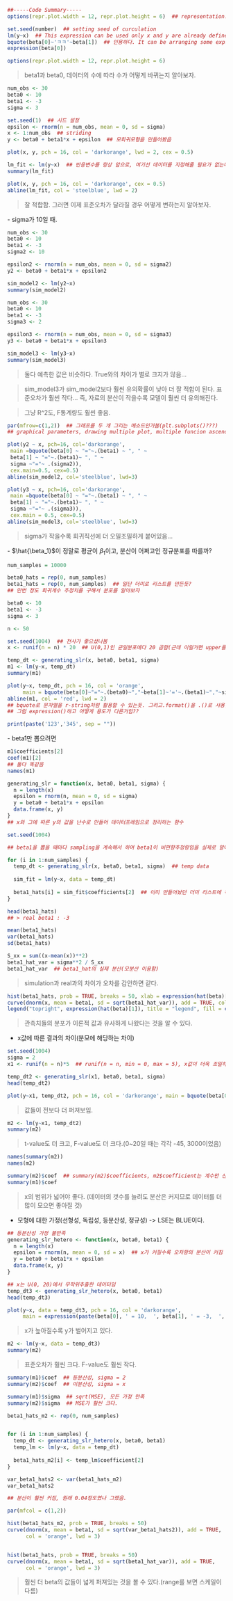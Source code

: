```r
##-----Code Summary-----
options(repr.plot.width = 12, repr.plot.height = 6)  ## representation.

set.seed(number)  ## setting seed of curculation
lm(y~x)  ## This expression can be used only x and y are already defined.
bquote(beta[0]~'ㅋㅋ'~beta[1])  ## 인용하다. It can be arranging some expression using r-string, and wraping as a '~'
expression(beta[0])
```

```r
options(repr.plot.width = 12, repr.plot.height = 6)
```

> beta1과 beta0, 데이터의 수에 따라 수가 어떻게 바뀌는지 알아보자.

```r
num_obs <- 30
beta0 <- 10
beta1 <- -3
sigma <- 3
```

```r
set.seed(1)  ## 시드 설정
epsilon <- rnorm(n = num_obs, mean = 0, sd = sigma)
x <- 1:num_obs  ## striding
y <- beta0 + beta1*x + epsilon  ## 모회귀모형을 만들어봤음
```


```r
plot(x, y, pch = 16, col = 'darkorange', lwd = 2, cex = 0.5)
```

```r
lm_fit <- lm(y~x)  ## 반응변수를 항상 앞으로, 여기선 데이터를 지정해줄 필요가 없는데, 이미 y랑 x가 데이터임
summary(lm_fit)
```
```r
plot(x, y, pch = 16, col = 'darkorange', cex = 0.5)
abline(lm_fit, col = 'steelblue', lwd = 2)
```

> 잘 적합함. 그러면 이제 표준오차가 달라질 경우 어떻게 변하는지 알아보자.

\- sigma가 10일 때.

```r
num_obs <- 30
beta0 <- 10
beta1 <- -3
sigma2 <- 10

epsilon2 <- rnorm(n = num_obs, mean = 0, sd = sigma2)
y2 <- beta0 + beta1*x + epsilon2
```

```r
sim_model2 <- lm(y2~x)
summary(sim_model2)
```

```r
num_obs <- 30
beta0 <- 10
beta1 <- -3
sigma3 <- 2

epsilon3 <- rnorm(n = num_obs, mean = 0, sd = sigma3)
y3 <- beta0 + beta1*x + epsilon3
```

```r
sim_model3 <- lm(y3~x)
summary(sim_model3)
```

> 둘다 예측한 값은 비슷하다. True와의 차이가 별로 크지가 않음...

> sim_model3가 sim_model2보다 훨씬 유의확률이 낮아 더 잘 적합이 된다. 표준오차가 훨씬 작다... 즉, 자료의 분산이 작을수록 모델이 훨씬 더 유의해진다.

> 그냥 R^2도, F통계량도 훨씬 좋음.

```r
par(mfrow=c(1,2))  ## 그래프를 두 개 그리는 메소드인가봄(plt.subplots()???)
## graphical parameters, drawing multiple plot, multiple funcion ascending row or columns(mfcol)

plot(y2 ~ x, pch=16, col='darkorange',
 main =bquote(beta[0] ~ "="~.(beta1) ~ ", " ~
 beta[1] ~ "="~.(beta1)~ ", " ~
 sigma ~"="~ .(sigma2)),
 cex.main=0.5, cex=0.5)
abline(sim_model2, col='steelblue', lwd=3)

plot(y3 ~ x, pch=16, col='darkorange',
 main =bquote(beta[0] ~ "="~.(beta1) ~ ", " ~
 beta[1] ~ "="~.(beta1)~ ", " ~
 sigma ~"="~ .(sigma3)),
 cex.main = 0.5, cex=0.5)
abline(sim_model3, col='steelblue', lwd=3)
```
> sigma가 작을수록 회귀직선에 더 오밀조밀하게 붙어있음...


\- $\hat{\beta_1}$이 정말로 평균이 $\beta_1$이고, 분산이 어쩌고인 정규분포를 따를까?

```r
num_samples = 10000

beta0_hats = rep(0, num_samples)
beta1_hats = rep(0, num_samples)  ## 일단 더미로 리스트를 만든듯?
## 만번 정도 회귀계수 추정치를 구해서 분포를 알아보자
```


```r
beta0 <- 10
beta1 <- -3
sigma <- 3

n <- 50
```

```r
set.seed(1004)  ## 천사가 좋으셨나봄
x <- runif(n = n) * 20  ## U(0,1)인 균일분포에다 20 곱함(근데 이럴거면 upper를 20으로...)
```

```r
temp_dt <- generating_slr(x, beta0, beta1, sigma)
m1 <- lm(y~x, temp_dt)
summary(m1)
```

```r
plot(y~x, temp_dt, pch = 16, col = 'orange',
     main = bquote(beta[0]~"="~.(beta0)~","~beta[1]~'='~.(beta1)~","~sigma~"="~.(sigma)), cex.main = 0.8)
abline(m1, col = 'red', lwd = 2)
## bquote로 문자열을 r-string처럼 활용할 수 있는듯. 그리고.format()을 .()로 사용할 수 있는듯(뇌피셜임). 그리고 ~는 문자열 간 나누는 것인듯
## 그럼 expression()하고 어떻게 용도가 다른거임??
```
```r
print(paste('123','345', sep = ""))
```
\- beta1만 뽑으려면

```r
m1$coefficients[2]
coef(m1)[2]
## 둘다 똑같음
names(m1)
```
```r
generating_slr = function(x, beta0, beta1, sigma) {
  n = length(x)
  epsilon = rnorm(n, mean = 0, sd = sigma)
  y = beta0 + beta1*x + epsilon
  data.frame(x, y)
}
## x와 그에 따른 y의 값을 난수로 만들어 데이터프레임으로 정리하는 함수
```

```r
set.seed(1004)

## beta1을 뽑을 때마다 sampling을 계속해서 하여 beta1이 비편향추정량임을 실제로 알아보자.

for (i in 1:num_samples) {
  temp_dt <- generating_slr(x, beta0, beta1, sigma)  ## temp data
  
  sim_fit = lm(y~x, data = temp_dt)
  
  beta1_hats[i] = sim_fit$coefficients[2]  ## 이미 만들어놨던 더미 리스트에 각 값을 beta1_hat으로 바꿈
}
```

```r
head(beta1_hats)
## > real beta1 : -3

mean(beta1_hats)
var(beta1_hats)
sd(beta1_hats)
```

```r
S_xx = sum((x-mean(x))**2)
beta1_hat_var = sigma**2 / S_xx
beta1_hat_var  ## beta1_hat의 실제 분산(모분산 이용함)
```

> simulation과 real과의 차이가 오차를 감안하면 같다.


```r
hist(beta1_hats, prob = TRUE, breaks = 50, xlab = expression(hat(beta)[1]), main = bquote(hat(beta[1])~'distribution'), labels = expression(hat(beta)[1]), col = 'skyblue')
curve(dnorm(x, mean = beta1, sd = sqrt(beta1_hat_var)), add = TRUE, col = 'orange', lwd = 3)  ## curve는 labeling이 안되나봐...
legend("topright", expression(hat(beta)[1]), title = "legend", fill = c('skyblue', 'orange'))
```


> 관측치들의 분포가 이론적 값과 유사하게 나왔다는 것을 알 수 있다.

* x값에 따른 결과의 차이(분모에 해당하는 차이)

```r
set.seed(1004)
sigma = 2
x1 <- runif(n = n)*5  ## runif(n = n, min = 0, max = 5), x값이 더욱 조밀하게 들어옴(분산이 작음)
```

```r
temp_dt2 <- generating_slr(x1, beta0, beta1, sigma)
head(temp_dt2)
```

```r
plot(y~x1, temp_dt2, pch = 16, col = 'darkorange', main = bquote(beta[0]~"="~.(beta0) ~ ", " ~beta[1] ~ "="~.(beta1)~ ", " ~sigma ~"="~ .(sigma)), cex.main = 0.7, cex = 0.7)
```


> 값들이 전보다 더 퍼져보임.

```r
m2 <- lm(y~x1, temp_dt2)
summary(m2)
```

> t-value도 더 크고, F-value도 더 크다.(0~20일 때는 각각 -45, 3000이었음)

```r
names(summary(m2))
names(m2)
```

```r
summary(m2)$coef  ## summary(m2)$coefficients, m2$coefficient는 계수만 산출함
summary(m1)$coef
```

> x의 범위가 넓어야 좋다. (데이터의 갯수를 늘려도 분산은 커지므로 데이터를 더 많이 모으면 좋아질 것)

* 모형에 대한 가정(선형성, 독립성, 등분산성, 정규성) -> LSE는 BLUE이다.

```r
## 등분산성 가정 불만족
generating_slr_hetero <- function(x, beta0, beta1) {
  n = length(x)
  epsilon = rnorm(n, mean = 0, sd = x)  ## x가 커질수록 오차항의 분산이 커짐
  y = beta0 + beta1*x + epsilon
  data.frame(x, y)
}
```

```r
## x는 U(0, 20)에서 무작위추출한 데이터임
temp_dt3 <- generating_slr_hetero(x, beta0, beta1)
head(temp_dt3)
```

```r
plot(y~x, data = temp_dt3, pch = 16, col = 'darkorange',
     main = expression(paste(beta[0], ' = 10,  ', beta[1], ' = -3,  ', sigma, ' = x')))

```
> x가 높아질수록 y가 벌어지고 있다.

```r
m2 <- lm(y~x, data = temp_dt3)
summary(m2)
```

> 표준오차가 훨씬 크다. F-value도 훨씬 작다.

```r
summary(m1)$coef  ## 등분산성, sigma = 2
summary(m2)$coef  ## 이분산성, sigma = x

summary(m1)$sigma  ## sqrt(MSE), 모든 가정 만족
summary(m2)$sigma  ## MSE가 훨씬 크다.
```

```r
beta1_hats_m2 <- rep(0, num_samples)


for (i in 1:num_samples) {
  temp_dt <- generating_slr_hetero(x, beta0, beta1)
  temp_lm <- lm(y~x, data = temp_dt)
  
  beta1_hats_m2[i] <- temp_lm$coefficient[2]
}

```

```r
var_beta1_hats2 <- var(beta1_hats_m2)
var_beta1_hats2

## 분산이 훨씬 커짐, 원래 0.04정도였나 그랬음.
```

```r
par(mfcol = c(1,2))

hist(beta1_hats_m2, prob = TRUE, breaks = 50)
curve(dnorm(x, mean = beta1, sd = sqrt(var_beta1_hats2)), add = TRUE,
      col = 'orange', lwd = 3)


hist(beta1_hats, prob = TRUE, breaks = 50)
curve(dnorm(x, mean = beta1, sd = sqrt(beta1_hat_var)), add = TRUE,
      col = 'orange', lwd = 3)

```

> 훨씬 더 beta의 값들이 넓게 퍼져있는 것을 볼 수 있다.(range를 보면 스케일이 다름)